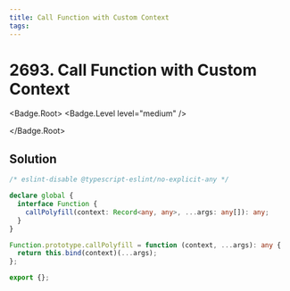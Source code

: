 ```yaml
---
title: Call Function with Custom Context
tags:
---
```


# 2693. Call Function with Custom Context

<Badge.Root>
<Badge.Level level="medium" />

</Badge.Root>

## Solution

```typescript filename="solution.ts" copy
/* eslint-disable @typescript-eslint/no-explicit-any */

declare global {
  interface Function {
    callPolyfill(context: Record<any, any>, ...args: any[]): any;
  }
}

Function.prototype.callPolyfill = function (context, ...args): any {
  return this.bind(context)(...args);
};

export {};
```

<ProblemLink
  codingSite="leetcode"
  href="https://leetcode.com/problems/call-function-with-custom-context"
  title="Call Function with Custom Context"
/>
